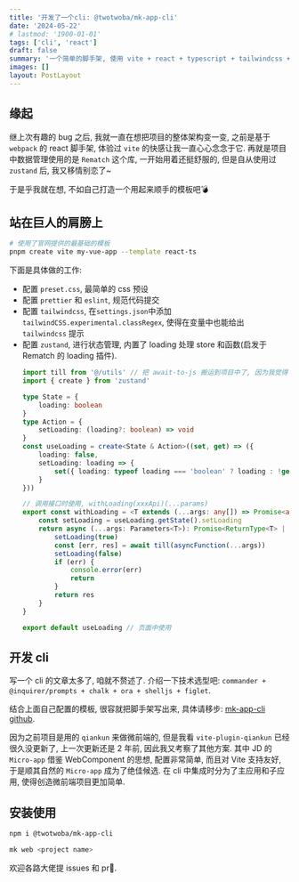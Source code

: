 ```yaml
---
title: '开发了一个cli: @twotwoba/mk-app-cli'
date: '2024-05-22'
# lastmod: '1900-01-01'
tags: ['cli', 'react']
draft: false
summary: '一个简单的脚手架, 使用 vite + react + typescript + tailwindcss + zustand + prettier + eslint.'
images: []
layout: PostLayout
---
```


## 缘起

继上次有趣的 bug 之后, 我就一直在想把项目的整体架构变一变, 之前是基于 `webpack` 的 react 脚手架, 体验过 `vite` 的快感让我一直心心念念于它.
再就是项目中数据管理使用的是 `Rematch` 这个库, 一开始用着还挺舒服的, 但是自从使用过 `zustand` 后, 我又移情别恋了~

于是乎我就在想, 不如自己打造一个用起来顺手的模板吧💣

## 站在巨人的肩膀上

```sh
# 使用了官网提供的最基础的模板
pnpm create vite my-vue-app --template react-ts
```
下面是具体做的工作:

- 配置 `preset.css`, 最简单的 css 预设
- 配置 `prettier` 和 `eslint`, 规范代码提交
- 配置 `tailwindcss`, 在`settings.json`中添加 `tailwindCSS.experimental.classRegex`, 使得在变量中也能给出 `tailwindcss` 提示
- 配置 `zustand`, 进行状态管理, 内置了 loading 处理 store 和函数(启发于 Rematch 的 loading 插件).
    ```ts
    import till from '@/utils' // 把 await-to-js 搬运到项目中了, 因为我觉得 till 与这个方法的作用更匹配
    import { create } from 'zustand'

    type State = {
        loading: boolean
    }
    type Action = {
        setLoading: (loading?: boolean) => void
    }
    const useLoading = create<State & Action>((set, get) => ({
        loading: false,
        setLoading: loading => {
            set({ loading: typeof loading === 'boolean' ? loading : !get().loading })
        }
    }))

    // 调用接口时使用, withLoading(xxxApi)(...params)
    export const withLoading = <T extends (...args: any[]) => Promise<any>>(asyncFunction: T) => {
        const setLoading = useLoading.getState().setLoading
        return async (...args: Parameters<T>): Promise<ReturnType<T> | undefined> => {
            setLoading(true)
            const [err, res] = await till(asyncFunction(...args))
            setLoading(false)
            if (err) {
                console.error(err)
                return
            }
            return res
        }
    }

    export default useLoading // 页面中使用
    ```

## 开发 cli

写一个 cli 的文章太多了, 咱就不赘述了. 介绍一下技术选型吧: `commander + @inquirer/prompts + chalk + ora + shelljs + figlet`.

结合上面自己配置的模板, 很容就把脚手架写出来, 具体请移步: [mk-app-cli github](https://github.com/twotwoba/mk-app-cli).

因为之前项目是用的 `qiankun` 来做微前端的, 但是我看 `vite-plugin-qiankun` 已经很久没更新了, 上一次更新还是 2 年前, 因此我又考察了其他方案.
其中 JD 的 `Micro-app` 借鉴 WebComponent 的思想, 配置非常简单, 而且对 Vite 支持友好, 于是顺其自然的 `Micro-app` 成为了绝佳候选. 在 cli 中集成时分为了主应用和子应用, 使得创造微前端项目更加简单.

## 安装使用

```sh
npm i @twotwoba/mk-app-cli

mk web <project name>
```

欢迎各路大佬提 issues 和 pr👏.